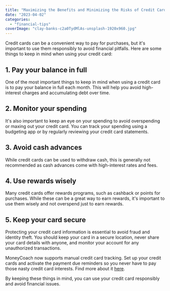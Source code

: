 ```yaml
---
title: "Maximizing the Benefits and Minimizing the Risks of Credit Card Spending"
date: "2023-04-02"
categories: 
  - "financial-tips"
coverImage: "clay-banks-c2a0TydMlAs-unsplash-1920x960.jpg"
---
```


Credit cards can be a convenient way to pay for purchases, but it's important to use them responsibly to avoid financial pitfalls. Here are some things to keep in mind when using your credit card:

## 1\. Pay your balance in full
One of the most important things to keep in mind when using a credit card is to pay your balance in full each month. This will help you avoid high-interest charges and accumulating debt over time.

## 2\. Monitor your spending
It's also important to keep an eye on your spending to avoid overspending or maxing out your credit card. You can track your spending using a budgeting app or by regularly reviewing your credit card statements.

## 3\. Avoid cash advances
While credit cards can be used to withdraw cash, this is generally not recommended as cash advances come with high-interest rates and fees.

## 4\. Use rewards wisely
Many credit cards offer rewards programs, such as cashback or points for purchases. While these can be a great way to earn rewards, it's important to use them wisely and not overspend just to earn rewards.

## 5\. Keep your card secure
Protecting your credit card information is essential to avoid fraud and identity theft. You should keep your card in a secure location, never share your card details with anyone, and monitor your account for any unauthorized transactions.

MoneyCoach now supports manual credit card tracking. Set up your credit cards and activate the payment due reminders so you never have to pay those nasty credit card interests. Find more about it [here](https://moneycoach.ai/how-to-track-and-manage-credit-cards/).

By keeping these things in mind, you can use your credit card responsibly and avoid financial issues.
